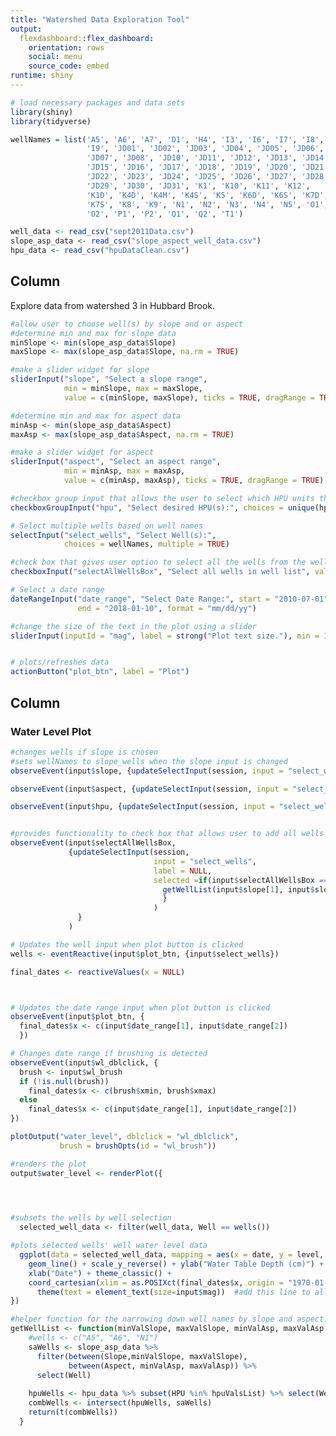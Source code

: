 ```yaml
---
title: "Watershed Data Exploration Tool"
output: 
  flexdashboard::flex_dashboard:
    orientation: rows
    social: menu
    source_code: embed
runtime: shiny
---
```

  
```r
# load necessary packages and data sets
library(shiny)
library(tidyverse)

wellNames = list('A5', 'A6', 'A7', 'D1', 'H4', 'I3', 'I6', 'I7', 'I8', 
                 'I9', 'JD01', 'JD02', 'JD03', 'JD04', 'JD05', 'JD06',
                 'JD07', 'JD08', 'JD10', 'JD11', 'JD12', 'JD13', 'JD14',
                 'JD15', 'JD16', 'JD17', 'JD18', 'JD19', 'JD20', 'JD21',
                 'JD22', 'JD23', 'JD24', 'JD25', 'JD26', 'JD27', 'JD28',
                 'JD29', 'JD30', 'JD31', 'K1', 'K10', 'K11', 'K12', 
                 'K1D', 'K4D', 'K4M', 'K4S', 'K5', 'K6D', 'K6S', 'K7D', 
                 'K7S', 'K8', 'K9', 'N1', 'N2', 'N3', 'N4', 'N5', 'O1', 
                 'O2', 'P1', 'P2', 'Q1', 'Q2', 'T1')

well_data <- read_csv("sept2011Data.csv")
slope_asp_data <- read_csv("slope_aspect_well_data.csv")
hpu_data <- read_csv("hpuDataClean.csv")
```

Column {.sidebar}
---------------------------------------------------------------------
  
Explore data from watershed 3 in Hubbard Brook.
  
```r
#allow user to choose well(s) by slope and or aspect
#determine min and max for slope data
minSlope <- min(slope_asp_data$Slope)
maxSlope <- max(slope_asp_data$Slope, na.rm = TRUE)

#make a slider widget for slope
sliderInput("slope", "Select a slope range", 
            min = minSlope, max = maxSlope,
            value = c(minSlope, maxSlope), ticks = TRUE, dragRange = TRUE)

#determine min and max for aspect data
minAsp <- min(slope_asp_data$Aspect)
maxAsp <- max(slope_asp_data$Aspect, na.rm = TRUE)

#make a slider widget for aspect
sliderInput("aspect", "Select an aspect range", 
            min = minAsp, max = maxAsp,
            value = c(minAsp, maxAsp), ticks = TRUE, dragRange = TRUE)

#checkbox group input that allows the user to select which HPU units they want to see
checkboxGroupInput("hpu", "Select desired HPU(s):", choices = unique(hpu_data$HPU), selected = unique(hpu_data$HPU))

# Select multiple wells based on well names
selectInput("select_wells", "Select Well(s):", 
            choices = wellNames, multiple = TRUE)

#check box that gives user option to select all the wells from the well list
checkboxInput("selectAllWellsBox", "Select all wells in well list", value = FALSE, width = NULL)

# Select a date range
dateRangeInput("date_range", "Select Date Range:", start = "2010-07-01", 
               end = "2018-01-10", format = "mm/dd/yy")

#change the size of the text in the plot using a slider
sliderInput(inputId = "mag", label = strong("Plot text size."), min = 11, max = 24, value = 12)


# plots/refreshes data
actionButton("plot_btn", label = "Plot")
```

Column
---------------------------------------------------------------------
  
### Water Level Plot

```r
#changes wells if slope is chosen
#sets wellNames to slope_wells when the slope input is changed
observeEvent(input$slope, {updateSelectInput(session, input = "select_wells", label = NULL, choices = getWellList(input$slope[1], input$slope[2], input$aspect[1], input$aspect[2], input$hpu), selected = NULL)})

observeEvent(input$aspect, {updateSelectInput(session, input = "select_wells", label = NULL, choices = getWellList(input$slope[1], input$slope[2],input$aspect[1], input$aspect[2], input$hpu), selected = NULL)})

observeEvent(input$hpu, {updateSelectInput(session, input = "select_wells", label = NULL, choices = getWellList(input$slope[1], input$slope[2],input$aspect[1], input$aspect[2], input$hpu))})


#provides functionality to check box that allows user to add all wells currently in the wells list to the graph
observeEvent(input$selectAllWellsBox, 
             {updateSelectInput(session, 
                                input = "select_wells", 
                                label = NULL, 
                                selected =if(input$selectAllWellsBox == TRUE){c(
                                  getWellList(input$slope[1], input$slope[2], input$aspect[1], input$aspect[2], input$hpu))
                                  }
                                )
               }
             )

# Updates the well input when plot button is clicked
wells <- eventReactive(input$plot_btn, {input$select_wells})

final_dates <- reactiveValues(x = NULL)



# Updates the date range input when plot button is clicked
observeEvent(input$plot_btn, {
  final_dates$x <- c(input$date_range[1], input$date_range[2])
  })

# Changes date range if brushing is detected
observeEvent(input$wl_dblclick, {
  brush <- input$wl_brush
  if (!is.null(brush))
    final_dates$x <- c(brush$xmin, brush$xmax)
  else
    final_dates$x <- c(input$date_range[1], input$date_range[2])
})

plotOutput("water_level", dblclick = "wl_dblclick", 
           brush = brushOpts(id = "wl_brush"))

#renders the plot
output$water_level <- renderPlot({
  



#subsets the wells by well selection
  selected_well_data <- filter(well_data, Well == wells())

#plots selected wells' well water level data
  ggplot(data = selected_well_data, mapping = aes(x = date, y = level, color = Well)) + 
    geom_line() + scale_y_reverse() + ylab("Water Table Depth (cm)") +
    xlab("Date") + theme_classic() +
    coord_cartesian(xlim = as.POSIXct(final_dates$x, origin = "1970-01-01"), expand = FALSE)+
      theme(text = element_text(size=input$mag))  #add this line to all graphs in order to change the font sizes 
})
```

```r
#helper function for the narrowing down well names by slope and aspect. Takes the min and max vals and uses slope_asp_data to get the updated well names.
getWellList <- function(minValSlope, maxValSlope, minValAsp, maxValAsp, hpuValsList) { 
    #wells <- c("A5", "A6", "N1")
    saWells <- slope_asp_data %>% 
      filter(between(Slope,minValSlope, maxValSlope), 
             between(Aspect, minValAsp, maxValAsp)) %>% 
      select(Well)
    
    hpuWells <- hpu_data %>% subset(HPU %in% hpuValsList) %>% select(Well)
    combWells <- intersect(hpuWells, saWells)
    return(t(combWells))
  }
```

